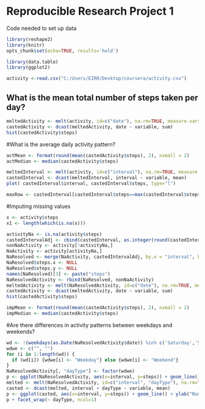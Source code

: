 Reproducible Research Project 1
=================================

Code needed to set up data
```{r}
library(reshape2)
library(knitr)
opts_chunk$set(echo=TRUE, results='hold')

library(data.table)
library(ggplot2)

activity <-read.csv("C:/Users/EIRR/Desktop/coursera/activity.csv")
```


## What is the mean total number of steps taken per day?
```{r}
meltedActivity <- melt(activity, id=c("date"), na.rm=TRUE, measure.vars="steps")
castedActivity <- dcast(meltedActivity, date ~ variable, sum)
hist(castedActivity$steps)
```

#What is the average daily activity pattern?
```{r}
actMean <- format(round(mean(castedActivity$steps), 2), nsmall = 2)
actMedian <- median(castedActivity$steps)

meltedInterval <- melt(activity, id=c("interval"), na.rm=TRUE, measure.vars="steps")
castedInterval <- dcast(meltedInterval, interval ~ variable, mean)
plot( castedInterval$interval, castedInterval$steps, type="l")

maxRow <- castedInterval[castedInterval$steps==max(castedInterval$steps),]
```

#Imputing missing values
```{r}
x <- activity$steps
x1 <- length(which(is.na(x)))

activityNa <- is.na(activity$steps)
castedIntervalAdj <- cbind(castedInterval, as.integer(round(castedInterval$steps)))
nonNaActivity <- activity[!activityNa,]
NaActivity <- activity[activityNa,]
NaResolved <- merge(NaActivity, castedIntervalAdj, by.x = "interval", by.y = "interval", all=FALSE )
NaResolved$steps.x <- NULL
NaResolved$steps.y <- NULL
names(NaResolved)[3] <- paste("steps")
NaResolvedActivity <- rbind(NaResolved, nonNaActivity)
meltedActivity <- melt(NaResolvedActivity, id=c("date"), na.rm=TRUE, measure.vars="steps")
castedActivity <- dcast(meltedActivity, date ~ variable, sum)
hist(castedActivity$steps)

impMean <- format(round(mean(castedActivity$steps), 2), nsmall = 2)
impMedian <- median(castedActivity$steps)
```

#Are there differences in activity patterns between weekdays and weekends? 
```{r}
wd <- !(weekdays(as.Date(NaResolvedActivity$date)) %in% c('Saturday','Sunday'))
wdwe <- c("", "")
for (i in 1:length(wd)) {
  if (wd[i]) {wdwe[i] <- "Weekday"} else {wdwe[i] <- "Weekend"}
}
NaResolvedActivity[, "dayType"] <- factor(wdwe)
p <- ggplot(NaResolvedActivity, aes(x=interval, y=steps)) + geom_line()
melted <- melt(NaResolvedActivity, id=c("interval", "dayType"), na.rm=TRUE, measure.vars="steps")
casted <- dcast(melted, interval + dayType ~ variable, mean)
p <- ggplot(casted, aes(x=interval, y=steps)) + geom_line() + ylab("Number of Steps")
p + facet_wrap(~ dayType, ncol=1)
```
  